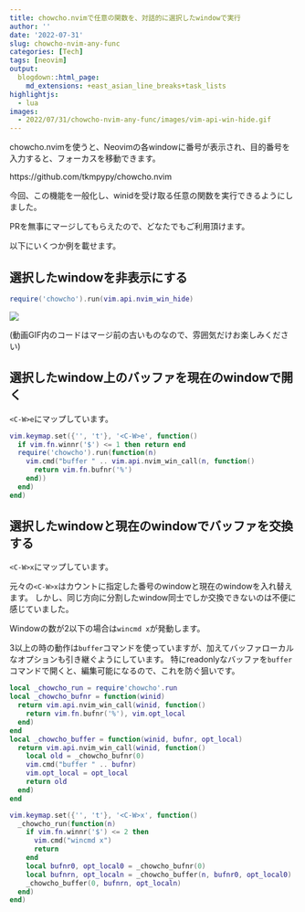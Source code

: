 ```yaml
---
title: chowcho.nvimで任意の関数を、対話的に選択したwindowで実行
author: ''
date: '2022-07-31'
slug: chowcho-nvim-any-func
categories: [Tech]
tags: [neovim]
output:
  blogdown::html_page:
    md_extensions: +east_asian_line_breaks+task_lists
highlightjs:
  - lua
images:
  - 2022/07/31/chowcho-nvim-any-func/images/vim-api-win-hide.gif
---
```


chowcho.nvimを使うと、Neovimの各windowに番号が表示され、目的番号を入力すると、フォーカスを移動できます。

https://github.com/tkmpypy/chowcho.nvim

今回、この機能を一般化し、winidを受け取る任意の関数を実行できるようにしました。

PRを無事にマージしてもらえたので、どなたでもご利用頂けます。

以下にいくつか例を載せます。

## 選択したwindowを非表示にする

``` lua
require('chowcho').run(vim.api.nvim_win_hide)
```


![](images/vim-api-win-hide.gif)

(動画GIF内のコードはマージ前の古いものなので、雰囲気だけお楽しみください)

## 選択したwindow上のバッファを現在のwindowで開く

`<C-W>e`にマップしています。

``` lua
vim.keymap.set({'', 't'}, '<C-W>e', function()
  if vim.fn.winnr('$') <= 1 then return end
  require('chowcho').run(function(n)
    vim.cmd("buffer " .. vim.api.nvim_win_call(n, function()
      return vim.fn.bufnr('%')
    end))
  end)
end)
```

## 選択したwindowと現在のwindowでバッファを交換する

`<C-W>x`にマップしています。

元々の`<C-W>x`はカウントに指定した番号のwindowと現在のwindowを入れ替えます。
しかし、同じ方向に分割したwindow同士でしか交換できないのは不便に感じていました。

Windowの数が2以下の場合は`wincmd x`が発動します。

3以上の時の動作は`buffer`コマンドを使っていますが、加えてバッファローカルなオプションも引き継ぐようにしています。
特にreadonlyなバッファを`buffer`コマンドで開くと、編集可能になるので、これを防ぐ狙いです。

``` lua
local _chowcho_run = require'chowcho'.run
local _chowcho_bufnr = function(winid)
  return vim.api.nvim_win_call(winid, function()
    return vim.fn.bufnr('%'), vim.opt_local
  end)
end
local _chowcho_buffer = function(winid, bufnr, opt_local)
  return vim.api.nvim_win_call(winid, function()
    local old = _chowcho_bufnr(0)
    vim.cmd("buffer " .. bufnr)
    vim.opt_local = opt_local
    return old
  end)
end

vim.keymap.set({'', 't'}, '<C-W>x', function()
  _chowcho_run(function(n)
    if vim.fn.winnr('$') <= 2 then
      vim.cmd("wincmd x")
      return
    end
    local bufnr0, opt_local0 = _chowcho_bufnr(0)
    local bufnrn, opt_localn = _chowcho_buffer(n, bufnr0, opt_local0)
    _chowcho_buffer(0, bufnrn, opt_localn)
  end)
end)
```